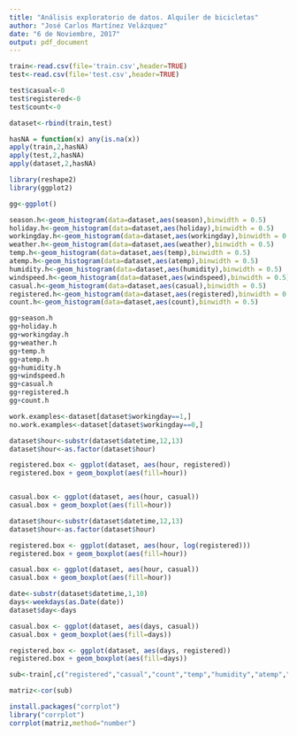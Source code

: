 ```yaml
---
title: "Análisis exploratorio de datos. Alquiler de bicicletas"
author: "José Carlos Martínez Velázquez"
date: "6 de Noviembre, 2017"
output: pdf_document
---
```


```r
train<-read.csv(file='train.csv',header=TRUE)
test<-read.csv(file='test.csv',header=TRUE)

test$casual<-0
test$registered<-0
test$count<-0

dataset<-rbind(train,test)

hasNA = function(x) any(is.na(x))
apply(train,2,hasNA)
apply(test,2,hasNA)
apply(dataset,2,hasNA)
```



```r
library(reshape2)
library(ggplot2)

gg<-ggplot()

season.h<-geom_histogram(data=dataset,aes(season),binwidth = 0.5)
holiday.h<-geom_histogram(data=dataset,aes(holiday),binwidth = 0.5)
workingday.h<-geom_histogram(data=dataset,aes(workingday),binwidth = 0.5)
weather.h<-geom_histogram(data=dataset,aes(weather),binwidth = 0.5)
temp.h<-geom_histogram(data=dataset,aes(temp),binwidth = 0.5)
atemp.h<-geom_histogram(data=dataset,aes(atemp),binwidth = 0.5)
humidity.h<-geom_histogram(data=dataset,aes(humidity),binwidth = 0.5)
windspeed.h<-geom_histogram(data=dataset,aes(windspeed),binwidth = 0.5)
casual.h<-geom_histogram(data=dataset,aes(casual),binwidth = 0.5)
registered.h<-geom_histogram(data=dataset,aes(registered),binwidth = 0.5)
count.h<-geom_histogram(data=dataset,aes(count),binwidth = 0.5)

gg+season.h
gg+holiday.h
gg+workingday.h
gg+weather.h
gg+temp.h
gg+atemp.h
gg+humidity.h
gg+windspeed.h
gg+casual.h
gg+registered.h
gg+count.h
```


```r
work.examples<-dataset[dataset$workingday==1,]
no.work.examples<-dataset[dataset$workingday==0,]
```

```r
dataset$hour<-substr(dataset$datetime,12,13)
dataset$hour<-as.factor(dataset$hour)

registered.box <- ggplot(dataset, aes(hour, registered))
registered.box + geom_boxplot(aes(fill=hour))


casual.box <- ggplot(dataset, aes(hour, casual))
casual.box + geom_boxplot(aes(fill=hour))
```




```r
dataset$hour<-substr(dataset$datetime,12,13)
dataset$hour<-as.factor(dataset$hour)

registered.box <- ggplot(dataset, aes(hour, log(registered)))
registered.box + geom_boxplot(aes(fill=hour))

casual.box <- ggplot(dataset, aes(hour, casual))
casual.box + geom_boxplot(aes(fill=hour))
```



```r
date<-substr(dataset$datetime,1,10)
days<-weekdays(as.Date(date))
dataset$day<-days

casual.box <- ggplot(dataset, aes(days, casual))
casual.box + geom_boxplot(aes(fill=days))

registered.box <- ggplot(dataset, aes(days, registered))
registered.box + geom_boxplot(aes(fill=days))
```



```r
sub<-train[,c("registered","casual","count","temp","humidity","atemp","windspeed")]

matriz<-cor(sub)

install.packages("corrplot")
library("corrplot")
corrplot(matriz,method="number")
```

